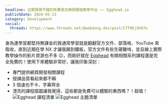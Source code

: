 ```yaml
---
headline: 近期發現不錯的免費英文網頁開發教學平台 —— Egghead.io
publishDate: 2024-05-23
category: Development
social:
  threads: https://www.threads.net/@webdong.dev/post/C7T9KjOh87e
---
```


身為連學習都堅持無課金的我通常學習就是翻翻官方文件、部落格、YouTube 來吸收，直到近期在學 NX 才讓我踢到鐵板，官方文件有些生硬難啃，並且線上實際教學操作的影片資源也不多 😐，而剛好就在 [Egghead](https://egghead.io) 有開相關系列課程還是完全免費的！使用下來體驗非常好，讓我印象深刻：

- 專門提供網頁開發相關課程
- 授課品質看起來都不賴
- 3 倍速也不卡、字幕齊全
- 漂亮的課程插圖讓我覺得，這些都是免費可以體驗的東西嗎？！超值！
  ![Egghead 課程清單](./egghead-course-list.webp)
  ![Egghead 主題清單](./egghead-topics.webp)
